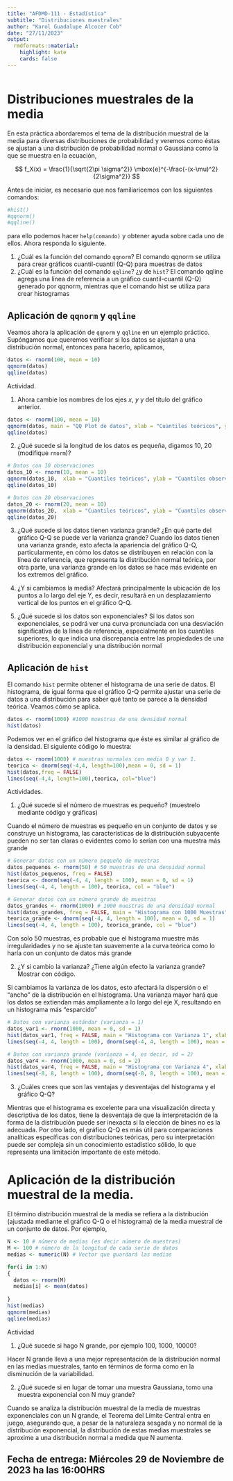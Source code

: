 ```yaml
---
title: "AFDMD-111 - Estadística"
subtitle: "Distribuciones muestrales"
author: "Karol Guadalupe Alcocer Cob"
date: "27/11/2023"
output:
  rmdformats::material:
    highlight: kate
    cards: false
---
```



```r

```



# Distribuciones muestrales de la media

En esta práctica  abordaremos el tema de la distribución muestral de la media para diversas distribuciones de probabilidad y veremos como éstas se ajustan a una distribución de probabilidad normal o Gaussiana como la que se muestra en la ecuación,

$$
f_X(x) = \frac{1}{\sqrt{2\pi \sigma^2}} \mbox{e}^{-\frac{-(x-\mu)^2}{2\sigma^2}}
$$

Antes de iniciar, es necesario que nos familiaricemos con los siguientes comandos:

```r
#hist()
#qqnorm()
#qqline()
```

para ello podemos hacer `help(comando)` y obtener ayuda sobre cada uno de ellos. Ahora responda lo siguiente.

1. ¿Cuál es la función del comando `qqnorm`?
El comando qqnorm se utiliza para crear gráficos cuantil-cuantil (Q-Q) para muestras de datos
2. ¿Cuál es la función del comando `qqline`? ¿y de `hist`?
El comando qqline agrega una línea de referencia a un gráfico cuantil-cuantil (Q-Q) generado por qqnorm, mientras que el comando hist se utiliza para crear histogramas

## Aplicación de `qqnorm` y `qqline`

Veamos ahora la aplicación de `qqnorm` y `qqline` en un ejemplo práctico. Supóngamos que queremos verificar si los datos se ajustan a una distribución normal, entonces para hacerlo, aplicamos,

```r
datos <- rnorm(100, mean = 10)
qqnorm(datos)
qqline(datos)
```

Actividad.

1. Ahora cambie los nombres de los ejes $x$, $y$ y del título del gráfico anterior.
```r
datos <- rnorm(100, mean = 10)
qqnorm(datos, main = "QQ Plot de datos", xlab = "Cuantiles teóricos", ylab = "Cuantiles observados")
qqline(datos)

```
2. ¿Qué sucede si la longitud de los datos es pequeña, digamos 10, 20 (modifique `rnorm`)? 

```r
# Datos con 10 observaciones
datos_10 <- rnorm(10, mean = 10)
qqnorm(datos_10,  xlab = "Cuantiles teóricos", ylab = "Cuantiles observados", main = "QQ-Plot con 10 datos")
qqline(datos_10)

# Datos con 20 observaciones
datos_20 <- rnorm(20, mean = 10)
qqnorm(datos_20,  xlab = "Cuantiles teóricos", ylab = "Cuantiles observados", main = "QQ-Plot con 20 datos")
qqline(datos_20)

```


3. ¿Qué sucede si los datos tienen varianza grande? ¿En qué parte del gráfico Q-Q se puede ver la varianza grande?
Cuando los datos tienen una varianza grande, esto afecta la apariencia del gráfico Q-Q, particularmente, en cómo los datos se distribuyen en relación con la línea de referencia, que representa la distribución normal teórica, por otra parte, una varianza grande en los datos se hace más evidente en los extremos del gráfico.

4. ¿Y si cambiamos la media?
Afectará principalmente la ubicación de los puntos a lo largo del eje Y, es decir, resultará en un desplazamiento vertical de los puntos en el gráfico Q-Q.


5. ¿Qué sucede si los datos son exponenciales?
Si los datos son exponenciales, se podrá ver una curva pronunciada con una desviación significativa de la línea de referencia, especialmente en los cuantiles superiores, lo que indica una discrepancia entre las propiedades de una distribución exponencial y una distribución normal

## Aplicación de `hist`

El comando `hist` permite obtener el histograma de una serie de datos. El histograma, de igual forma que el gráfico Q-Q permite ajustar una serie de datos a una distribución para saber qué tanto se parece a la densidad teórica. Veamos cómo se aplica.



```r
datos <- rnorm(1000) #1000 muestras de una densidad normal
hist(datos)

```

Podemos ver en el gráfico del histograma que éste es similar al gráfico de la densidad. El siguiente código lo muestra:


```r
datos <- rnorm(1000) # muestras normales con media 0 y var 1.
teorica <- dnorm(seq(-4,4, length=100),mean = 0, sd = 1)
hist(datos,freq = FALSE)
lines(seq(-4,4, length=100),teorica, col="blue")
```

Actividades.

1. ¿Qué sucede si el número de muestras es pequeño? (muestrelo mediante código y gráficas)

Cuando el número de muestras es pequeño en un conjunto de datos y se construye un histograma, las características de la distribución subyacente pueden no ser tan claras o evidentes como lo serían con una muestra más grande

```r
# Generar datos con un número pequeño de muestras
datos_pequenos <- rnorm(50) # 50 muestras de una densidad normal
hist(datos_pequenos, freq = FALSE)
teorica <- dnorm(seq(-4, 4, length = 100), mean = 0, sd = 1)
lines(seq(-4, 4, length = 100), teorica, col = "blue")

# Generar datos con un número grande de muestras
datos_grandes <- rnorm(1000) # 1000 muestras de una densidad normal
hist(datos_grandes, freq = FALSE, main = "Histograma con 1000 Muestras", xlab = "Valores", ylab = "Densidad")
teorica_grande <- dnorm(seq(-4, 4, length = 100), mean = 0, sd = 1)
lines(seq(-4, 4, length = 100), teorica_grande, col = "blue")
```

Con solo 50 muestras, es probable que el histograma muestre más irregularidades y no se ajuste tan suavemente a la curva teórica como lo haría con un conjunto de datos más grande

2. ¿Y si cambio la varianza? ¿Tiene algún efecto la varianza grande? Mostrar con código.

Si cambiamos la varianza de los datos, esto afectará la dispersión o el "ancho" de la distribución en el histograma. Una varianza mayor hará que los datos se extiendan más ampliamente a lo largo del eje X, resultando en un histograma más "esparcido"

```r
# Datos con varianza estándar (varianza = 1)
datos_var1 <- rnorm(1000, mean = 0, sd = 1)
hist(datos_var1, freq = FALSE, main = "Histograma con Varianza 1", xlab = "Valores", ylab = "Densidad")
lines(seq(-4, 4, length = 100), dnorm(seq(-4, 4, length = 100), mean = 0, sd = 1), col = "orange")

# Datos con varianza grande (varianza = 4, es decir, sd = 2)
datos_var4 <- rnorm(1000, mean = 0, sd = 2)
hist(datos_var4, freq = FALSE, main = "Histograma con Varianza 4", xlab = "Valores", ylab = "Densidad")
lines(seq(-8, 8, length = 100), dnorm(seq(-8, 8, length = 100), mean = 0, sd = 2), col = "blue")

```


3. ¿Cuáles crees que son las ventajas y desventajas del histograma y el gráfico Q-Q?

Mientras que el histograma es excelente para una visualización directa y descriptiva de los datos, tiene la desventaja de que la interpretación de la forma de la distribución puede ser inexacta si la elección de bines no es la adecuada. Por otro lado, el gráfico Q-Q es más útil para comparaciones analíticas específicas con distribuciones teóricas, pero su interpretación puede ser compleja sin un conocimiento estadístico sólido, lo que representa una limitación importante de este método.

# Aplicación de la distribución muestral de la media.

El término distribución muestral de la media se refiera a la distribución (ajustada mediante el gráfico Q-Q o el histograma) de la media muestral de un  conjunto de datos. Por ejemplo,

```r
N <- 10 # número de medias (es decir número de muestras)
M <- 100 # número de la longitud de cada serie de datos
medias <- numeric(N) # Vector que guardará las medias

for(i in 1:N)
{
  datos <- rnorm(M)
  medias[i] <- mean(datos)
  
}
hist(medias)
qqnorm(medias)
qqline(medias)
```


Actividad

1. ¿Qué sucede si hago N grande, por ejemplo 100, 1000, 10000?

Hacer N grande lleva a una mejor representación de la distribución normal en las medias muestrales, tanto en términos de forma como en la disminución de la variabilidad.

2. ¿Qué sucede si en lugar de tomar una muestra Gaussiana, tomo una muestra exponencial con N muy grande?

Cuando se analiza la distribución muestral de la media de muestras exponenciales con un N grande, el Teorema del Límite Central entra en juego, asegurando que, a pesar de la naturaleza sesgada y no normal de la distribución exponencial, la distribución de estas medias muestrales se aproxime a una distribución normal a medida que N aumenta. 

## Fecha de entrega: Miércoles 29 de Noviembre de 2023 ha las 16:00HRS 